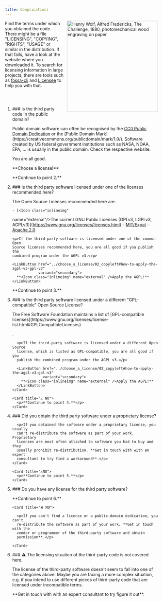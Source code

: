 ```yaml
---
title: Complications
---
```



<article>
 <Image style="float:right;margin-left:10px;" src={challenge} width="300"
        alt="Henry Wolf, Alfred Fredericks, The Challenge, 1880, photomechanical wood engraving on paper" />

 Find the terms under which you obtained the code. There might be a file
"LICENSING", "COPYING", "RIGHTS", "USAGE" or similar in the distribution. If
that fails, have a look at the website where you downloaded it. To search for
licensing information in large projects, there are tools such as
[<Icon class="inlineimg" name="external" />fossa-cli](https://github.com/fossas/fossa-cli/) and
[<Icon class="inlineimg" name="external"/>Licensee](https://licensee.github.io/licensee/) to help you with that.

 <div style="margin-top:60px;"></div>
<Steps >
  <ol>
<li>
  ### Is the third party code in the public domain?
  <p>
  Public domain software can often be recognised by the <a href="https://creativecommons.org/publicdomain/zero/1.0/"><Icon class="inlineimg"
  name="external"></Icon>CC0 Public Domain
  Dedication</a> or the
  [<Icon class="inlineimg"
  name="external"/>Public Domain Mark](https://creativecommons.org/publicdomain/mark/1.0/).
  Software created by US federal government institutions such as NASA, NOAA,
  EPA, ... is usually in the public domain. Check the respective website.
  </p>

  <CardGrid>
  <Card title="✅ YES">
    <p>You are all good.</p>
  <LinkButton href="../choose_a_license/01_default_license"
    variant="secondary">
    **<Icon class="inlineimg" name="external" />Choose a license!**
  </LinkButton>
  </Card>

  <Card title="⚠️ NO">
    <p>**Continue to point 2.**</p>
  </Card>
</CardGrid>
</li>

<li>
  ### Is the third party software licensed under one of the licenses recommended here?
  <p>
    The Open Source Licenses recommended here are:

    - [<Icon class="inlineimg"
  name="external"/>The current GNU Public Licenses (GPLv3, LGPLv3, AGPLv3)](https://www.gnu.org/licenses/licenses.html)
    - [<Icon class="inlineimg"
  name="external"/>MIT/Expat](https://www.gnu.org/licenses/license-list.html#Expat)
    - [<Icon class="inlineimg"
  name="external"/>Apache 2.0](https://www.gnu.org/licenses/license-list.html#apache2)
  </p>
  <CardGrid>

  <Card title="✅ YES">

    <p>If the third-party software is licensed under one of the common Open
    Source licenses recommended here, you are all good if you publish the
    combined program under the AGPL v3.</p>

    <LinkButton href="../choose_a_license/02_copyleft#how-to-apply-the-agpl-v3-gpl-v3"
                variant="secondary">
      **<Icon class="inlineimg" name="external" />Apply the AGPL!**
    </LinkButton>
  </Card>

  <Card title="⚠️ NO">
    <p>**Continue to point 3.**</p>
  </Card>

  </CardGrid>
</li>
<li>
  ### Is the third party software licensed under a different "GPL-compatible" Open Source License?

  <p>The Free Software Foundation maintains a list of [<Icon class="inlineimg"
  name="external"/>GPL-compatible
    licenses](https://www.gnu.org/licenses/license-list.html#GPLCompatibleLicenses)</p>.

  <CardGrid>
    <Card title="✅ YES">

      <p>If the third-party software is licensed under a different Open Source
      license, which is listed as GPL-compatible, you are all good if you
      publish the combined program under the AGPL v3.</p>

      <LinkButton href="../choose_a_license/02_copyleft#how-to-apply-the-agpl-v3-gpl-v3"
                  variant="secondary">
        **<Icon class="inlineimg" name="external" />Apply the AGPL!**
      </LinkButton>
    </Card>

    <Card title="⚠️ NO">
      <p>**Continue to point 4.**</p>
    </Card>

  </CardGrid>
</li>
<li>
  ### Did you obtain the third party software under a proprietary license?
  <CardGrid>
    <Card title="❌️YES">

      <p>If you obtained the software under a proprietary license, you usually
      can't re-distribute the software as part of your work. Proprietary
      licenses are most often attached to software you had to buy and they
      usually prohibit re-distribution. **Get in touch with with an expert
      consultant to try find a workaround**.</p>
    </Card>

    <Card title="⚠️NO">
      <p>**Continue to point 5.**</p>
    </Card>
  </CardGrid>
</li>
<li>
  ### Do you have any license for the third party software?
  <CardGrid>
    <Card title="⚠️ YES">
      <p>**Continue to point 6.**</p>
    </Card>

    <Card title="❌️ NO">

      <p>If you can't find a license or a public-domain dedication, you can't
      re-distribute the software as part of your work. **Get in touch with the
      vendor or programmer of the third-party software and obtain
      permission**.</p>

    </Card>
  </CardGrid>
</li>
<li>
  ### ⚠️ The licensing situation of the third-party code is not covered here.

  <p>The license of the third-party software doesn't seem to fall into one of
  the categories above. Maybe you are facing a more complex situation, e.g. if
  you intend to use different pieces of third-party code that are licensed under
  incompatible terms.</p>
  <p>**Get in touch with with an expert consultant to try figure it out**.</p>

</li>
</ol>
</Steps>



<p style="clear:right;"></p>
</article>
